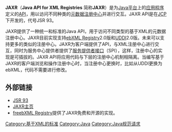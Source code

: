 '''JAXR'''（'''Java API for XML Registries''' 简称'''JAXR'''）是为[[Java|Java平台]]上的[[应用程序|应用程序]]定义的[[应用程序接口|API]]，用以访问不同种类的[[元数据注册中心|元数据注册中心]]并进行交互。JAXR API是在[[JCP|JCP]]下开发的，代号JSR 93。

JAXR提供了一种统一和标准的Java API，用于访问不同类型的基于XML的元数据注册中心。JAXR目前实现支持[[ebXML_Registry|ebXML Registry]]2.0版和[[UDDI|UDDI]]2.0版。未来可以支持更多的类似的注册中心。JAXR为客户端提供了API，与XML注册中心进行交互，同时为服务中心提供者提供了[[服务提供者接口|服务提供者接口]]（SPI），这样，注册中心的实现是可插拔的。JAXR API将应用代码与下层的注册中心机制相隔离。当编写基于JAXR的客户端浏览和操作注册中心时，当注册中心更换时，比如从UDDI更换为ebXML，代码不需要进行修改。

== 外部链接 ==

* [http://jcp.org/en/jsr/detail?id=93 JSR 93] {{Wayback|url=http://jcp.org/en/jsr/detail?id=93 |date=20190716195334 }}
* [http://java.sun.com/xml/jaxr/ JAXR主页] {{Wayback|url=http://java.sun.com/xml/jaxr/ |date=20080720042344 }}
* [https://web.archive.org/web/20070723105111/http://ebxmlrr.sourceforge.net/wiki/index.php/Overview freebXML Registry]提供了JAXR免费和开源的实现。

[[Category:基于XML的标准|Category:基于XML的标准]]
[[Category:Java|Category:Java]]
[[Category:Java规范请求|Category:Java规范请求]]